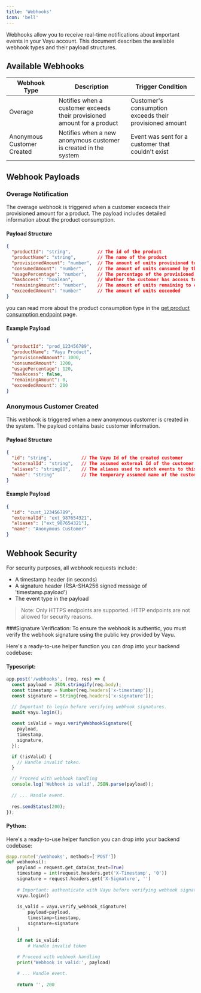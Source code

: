 ```yaml
---
title: 'Webhooks'
icon: 'bell'
---
```


Webhooks allow you to receive real-time notifications about important events in your Vayu account. This document describes the available webhook types and their payload structures.

## Available Webhooks

| Webhook Type | Description | Trigger Condition | 
|-------------|-------------|-------------------|
| Overage | Notifies when a customer exceeds their provisioned amount for a product | Customer's consumption exceeds their provisioned amount | 
| Anonymous Customer Created | Notifies when a new anonymous customer is created in the system | Event was sent for a customer that couldn't exist |

## Webhook Payloads

### Overage Notification

The overage webhook is triggered when a customer exceeds their provisioned amount for a product. The payload includes detailed information about the product consumption.

#### Payload Structure

```json
{
  "productId": "string",          // The id of the product
  "productName": "string",        // The name of the product 
  "provisionedAmount": "number",  // The amount of units provisioned to the customer
  "consumedAmount": "number",     // The amount of units consumed by the customer
  "usagePercentage": "number",    // The percentage of the provisioned amount that has been consumed
  "hasAccess": "boolean",         // Whether the customer has access to the product based on the provisioned amount
  "remainingAmount": "number",    // The amount of units remaining to consume
  "exceededAmount": "number"      // The amount of units exceeded
}
```

you can read more about the product consumption type in the [ get product consumption endpoint](/api-reference/endpoints/product-consumptions/get-product-consumption) page.

#### Example Payload

```json
{
  "productId": "prod_123456789",
  "productName": "Vayu Product",
  "provisionedAmount": 1000,
  "consumedAmount": 1200,
  "usagePercentage": 120,
  "hasAccess": false,
  "remainingAmount": 0,
  "exceededAmount": 200
}
```

### Anonymous Customer Created

This webhook is triggered when a new anonymous customer is created in the system. The payload contains basic customer information.

#### Payload Structure

```json
{
  "id": "string",           // The Vayu Id of the created customer
  "externalId": "string",   // The assumed external Id of the customer
  "aliases": "string[]",    // The aliases used to match events to this customer (will be the externalId for this event)
  "name": "string"          // The temporary assumed name of the customer
}
```

#### Example Payload

```json
{
  "id": "cust_123456789",
  "externalId": "ext_987654321",
  "aliases": ["ext_987654321"],
  "name": "Anonymous Customer"
}
```

## Webhook Security

For security purposes, all webhook requests include:
- A timestamp header (in seconds)
- A signature header (RSA-SHA256 signed message of 'timestamp.payload')
- The event type in the payload

> Note: Only HTTPS endpoints are supported. HTTP endpoints are not allowed for security reasons.

###Signature Verification:
To ensure the webhook is authentic, you must verify the webhook signature using the public key provided by Vayu.

Here's a ready-to-use helper function you can drop into your backend codebase:

#### Typescript:

```typescript
app.post('/webhooks', (req, res) => {
  const payload = JSON.stringify(req.body);
  const timestamp = Number(req.headers['x-timestamp']);
  const signature = String(req.headers['x-signature']);

  // Important to login before verifying webhook signatures.
  await vayu.login();
  
  const isValid = vayu.verifyWebhookSignature({
    payload,
    timestamp,
    signature,
  });

  if (!isValid) {
    // Handle invalid token.
  }

  // Proceed with webhook handling
  console.log('Webhook is valid', JSON.parse(payload));
  
  // ... Handle event.
  
  res.sendStatus(200);
});
```

#### Python:

Here's a ready-to-use helper function you can drop into your backend codebase:

```python
@app.route('/webhooks', methods=['POST'])
def webhooks():
    payload = request.get_data(as_text=True)
    timestamp = int(request.headers.get('X-Timestamp', '0'))
    signature = request.headers.get('X-Signature', '')
    
    # Important: authenticate with Vayu before verifying webhook signatures
    vayu.login()
    
    is_valid = vayu.verify_webhook_signature(
        payload=payload,
        timestamp=timestamp,
        signature=signature
    )
    
    if not is_valid:
        # Handle invalid token
    
    # Proceed with webhook handling
    print('Webhook is valid:', payload)

    # ... Handle event.
    
    return '', 200
```